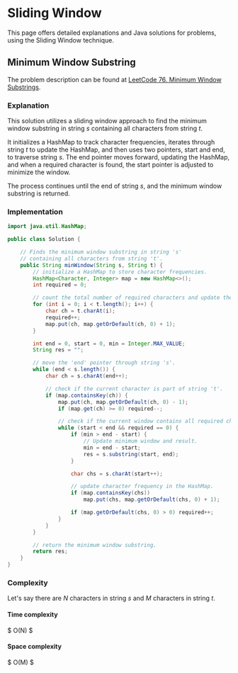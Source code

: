 
# Sliding Window

This page offers detailed explanations and Java solutions for problems, using the Sliding Window technique.

## Minimum Window Substring

The problem description can be found at [LeetCode 76. Minimum Window Substrings](https://leetcode.com/problems/minimum-window-substring/description/).



### Explanation 

This solution utilizes a sliding window approach to find the minimum window substring in string $s$ containing all characters from string $t$. 

It initializes a HashMap to track character frequencies, iterates through string $t$ to update the HashMap, and then uses two pointers, $\text{start}$ and $\text{end}$, to traverse string $s$. The $\text{end}$ pointer moves forward, updating the HashMap, and when a required character is found, the $\text{start}$ pointer is adjusted to minimize the window. 

The process continues until the end of string $s$, and the minimum window substring is returned.


### Implementation

<Tabs>
  <TabItem value="Java" label="Java" default>

```java
import java.util.HashMap;

public class Solution {

    // Finds the minimum window substring in string 's' 
    // containing all characters from string 't'.
    public String minWindow(String s, String t) {
        // initialize a HashMap to store character frequencies.
        HashMap<Character, Integer> map = new HashMap<>();
        int required = 0;

        // count the total number of required characters and update the HashMap.
        for (int i = 0; i < t.length(); i++) {
            char ch = t.charAt(i);
            required++;
            map.put(ch, map.getOrDefault(ch, 0) + 1);
        }

        int end = 0, start = 0, min = Integer.MAX_VALUE;
        String res = "";

        // move the 'end' pointer through string 's'.
        while (end < s.length()) {
            char ch = s.charAt(end++);

            // check if the current character is part of string 't'.
            if (map.containsKey(ch)) {
                map.put(ch, map.getOrDefault(ch, 0) - 1);
                if (map.get(ch) >= 0) required--;

                // check if the current window contains all required characters.
                while (start < end && required == 0) {
                    if (min > end - start) {
                        // Update minimum window and result.
                        min = end - start;
                        res = s.substring(start, end);
                    }

                    char chs = s.charAt(start++);

                    // update character frequency in the HashMap.
                    if (map.containsKey(chs)) 
                        map.put(chs, map.getOrDefault(chs, 0) + 1);

                    if (map.getOrDefault(chs, 0) > 0) required++;
                }
            }
        }

        // return the minimum window substring.
        return res;
    }
}
```
</TabItem>
</Tabs>








### Complexity 

Let's say there are $N$ characters in string $s$ and $M$ characters in string $t$.

#### Time complexity 
$
O(N)
$

#### Space complexity
$
O(M)
$

